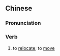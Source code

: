 {{also|搬迁}}
==Chinese==
{{zh-forms|s=搬迁}}

===Pronunciation===
{{zh-pron
|m=bānqiān
|c=bun1 cin1
|mn=poaⁿ-chhian
|cat=v
}}

===Verb===
{{zh-verb}}

# to [[relocate]]; to [[move]]